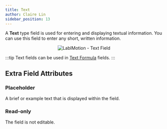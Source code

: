 ```yaml
---
title: Text
author: Claire Lin
sidebar_position: 13
---
```



A **Text** type field is used for entering and displaying textual information. You can use this field to enter any short, written information.

<p align="center">
  <img src={fieldText} alt="LabIMotion - Text Field" />
</p>

:::tip
Text fields can be used in [Text Formula](text-formula) fields.
:::

## Extra Field Attributes

### Placeholder

A brief or example text that is displayed within the field.

### Read-only

The field is not editable.
